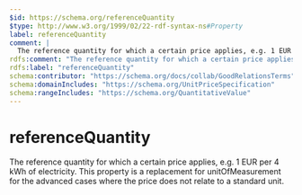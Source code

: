 ```yaml
---
$id: https://schema.org/referenceQuantity
$type: http://www.w3.org/1999/02/22-rdf-syntax-ns#Property
label: referenceQuantity
comment: |
  The reference quantity for which a certain price applies, e.g. 1 EUR per 4 kWh of electricity. This property is a replacement for unitOfMeasurement for the advanced cases where the price does not relate to a standard unit.
rdfs:comment: "The reference quantity for which a certain price applies, e.g. 1 EUR per 4 kWh of electricity. This property is a replacement for unitOfMeasurement for the advanced cases where the price does not relate to a standard unit."
rdfs:label: "referenceQuantity"
schema:contributor: "https://schema.org/docs/collab/GoodRelationsTerms"
schema:domainIncludes: "https://schema.org/UnitPriceSpecification"
schema:rangeIncludes: "https://schema.org/QuantitativeValue"
---
```


# referenceQuantity

The reference quantity for which a certain price applies, e.g. 1 EUR per 4 kWh of electricity. This property is a replacement for unitOfMeasurement for the advanced cases where the price does not relate to a standard unit.

